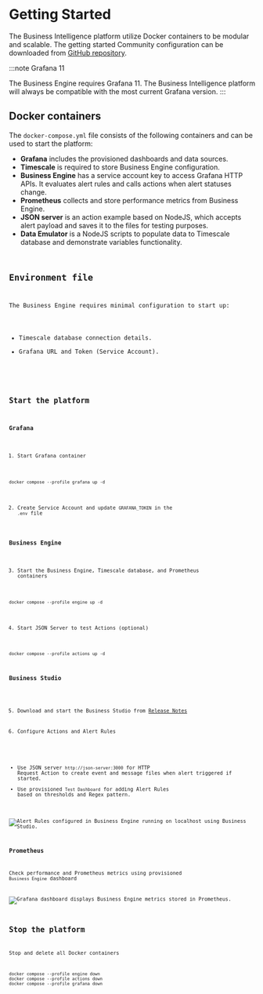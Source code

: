 
# Getting Started

The Business Intelligence platform utilize Docker containers to be modular and scalable. The getting started Community configuration can be downloaded from [GitHub repository](https://github.com/volkovlabs/business-intelligence).

:::note Grafana 11

The Business Engine requires Grafana 11. The Business Intelligence platform will always be compatible with the most current Grafana version.
:::

## Docker containers

The `docker-compose.yml` file consists of the following containers and can be used to start the platform:

- **Grafana** includes the provisioned dashboards and data sources.
- **Timescale** is required to store Business Engine configuration.
- **Business Engine** has a service account key to access Grafana HTTP APIs. It evaluates alert rules and calls actions when alert statuses change.
- **Prometheus** collects and store performance metrics from Business Engine.
- **JSON server** is an action example based on NodeJS, which accepts alert payload and saves it to the files for testing purposes.
- **Data Emulator** is a NodeJS scripts to populate data to Timescale database and demonstrate variables functionality.

<Code
  url="https://github.com/VolkovLabs/business-intelligence/blob/main/docker-compose.yml"
  language="yaml"
/>

## Environment file

The Business Engine requires minimal configuration to start up:

- Timescale database connection details.
- Grafana URL and Token (Service Account).

<Code
  url="https://github.com/VolkovLabs/business-intelligence/blob/main/.env"
  language="shell"
/>

## Start the platform

### Grafana

1. Start Grafana container

```
docker compose --profile grafana up -d
```

2. Create Service Account and update `GRAFANA_TOKEN` in the `.env` file

### Business Engine

3. Start the Business Engine, Timescale database, and Prometheus containers

```
docker compose --profile engine up -d
```

4. Start JSON Server to test Actions (optional)

```
docker compose --profile actions up -d
```

### Business Studio

5. Download and start the Business Studio from [Release Notes](../release)

6. Configure Actions and Alert Rules

- Use JSON server `http://json-server:3000` for HTTP Request Action to create event and message files when alert triggered if started.
- Use provisioned `Test Dashboard` for adding Alert Rules based on thresholds and Regex pattern.

<Image
  title="Alert Rules configured in Business Engine running on localhost using Business Studio."
  src="/img/big/business-studio/alerts.png"
/>

### Prometheus

Check performance and Prometheus metrics using provisioned `Business Engine` dashboard

<Image
  title="Grafana dashboard displays Business Engine metrics stored in Prometheus."
  src="/img/big/business-engine/prometheus.png"
/>

## Stop the platform

Stop and delete all Docker containers

```
docker compose --profile engine down
docker compose --profile actions down
docker compose --profile grafana down
```
